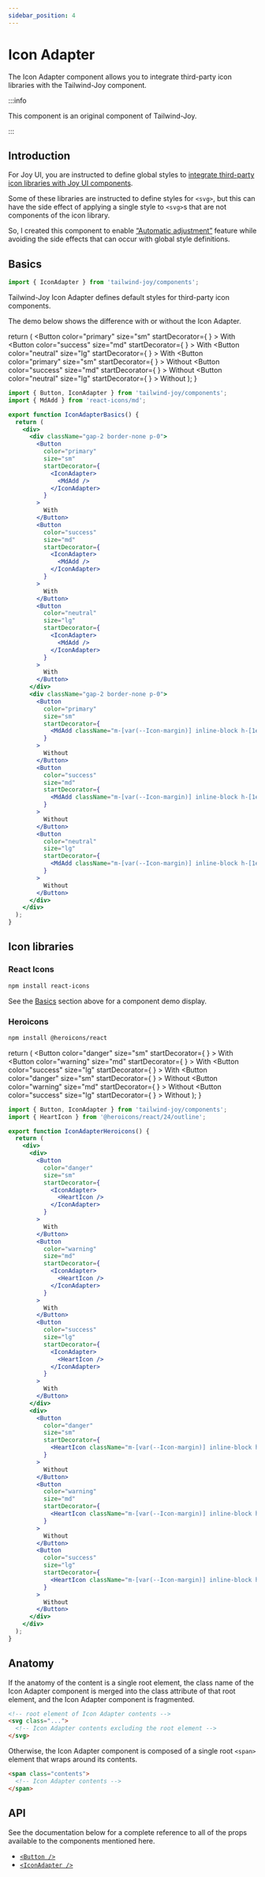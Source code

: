 ```yaml
---
sidebar_position: 4
---
```


# Icon Adapter

The Icon Adapter component allows you to integrate third-party icon libraries with the Tailwind-Joy component.

:::info

This component is an original component of Tailwind-Joy.

:::

## Introduction

For Joy UI, you are instructed to define global styles to [integrate third-party icon libraries with Joy UI components](https://mui.com/joy-ui/integrations/icon-libraries/#third-party-icons).

Some of these libraries are instructed to define styles for `<svg>`, but this can have the side effect of applying a single style to `<svg>`s that are not components of the icon library.

So, I created this component to enable [&ldquo;Automatic adjustment&rdquo;](https://mui.com/joy-ui/main-features/automatic-adjustment/) feature while avoiding the side effects that can occur with global style definitions.

## Basics

```jsx
import { IconAdapter } from 'tailwind-joy/components';
```

Tailwind-Joy Icon Adapter defines default styles for third-party icon components.

The demo below shows the difference with or without the Icon Adapter.


  return (
    <DisplayStand>
      <DisplayStand className="gap-2 border-none p-0">
        <Button
          color="primary"
          size="sm"
          startDecorator={
            <IconAdapter>
              <MdAdd />
            </IconAdapter>
          }
        >
          With
        </Button>
        <Button
          color="success"
          size="md"
          startDecorator={
            <IconAdapter>
              <MdAdd />
            </IconAdapter>
          }
        >
          With
        </Button>
        <Button
          color="neutral"
          size="lg"
          startDecorator={
            <IconAdapter>
              <MdAdd />
            </IconAdapter>
          }
        >
          With
        </Button>
      </DisplayStand>
      <DisplayStand className="gap-2 border-none p-0">
        <Button
          color="primary"
          size="sm"
          startDecorator={
            <MdAdd className="m-[var(--Icon-margin)] inline-block h-[1em] w-[1em] shrink-0 select-none [color:var(--Icon-color,var(--joy-neutral-500))] [font-size:var(--Icon-fontSize,1.5rem)] dark:[color:var(--Icon-color,var(--joy-neutral-400))]" />
          }
        >
          Without
        </Button>
        <Button
          color="success"
          size="md"
          startDecorator={
            <MdAdd className="m-[var(--Icon-margin)] inline-block h-[1em] w-[1em] shrink-0 select-none [color:var(--Icon-color,var(--joy-neutral-500))] [font-size:var(--Icon-fontSize,1.5rem)] dark:[color:var(--Icon-color,var(--joy-neutral-400))]" />
          }
        >
          Without
        </Button>
        <Button
          color="neutral"
          size="lg"
          startDecorator={
            <MdAdd className="m-[var(--Icon-margin)] inline-block h-[1em] w-[1em] shrink-0 select-none [color:var(--Icon-color,var(--joy-neutral-500))] [font-size:var(--Icon-fontSize,1.5rem)] dark:[color:var(--Icon-color,var(--joy-neutral-400))]" />
          }
        >
          Without
        </Button>
      </DisplayStand>
    </DisplayStand>
  );
}

<IconAdapterBasics />

```jsx
import { Button, IconAdapter } from 'tailwind-joy/components';
import { MdAdd } from 'react-icons/md';

export function IconAdapterBasics() {
  return (
    <div>
      <div className="gap-2 border-none p-0">
        <Button
          color="primary"
          size="sm"
          startDecorator={
            <IconAdapter>
              <MdAdd />
            </IconAdapter>
          }
        >
          With
        </Button>
        <Button
          color="success"
          size="md"
          startDecorator={
            <IconAdapter>
              <MdAdd />
            </IconAdapter>
          }
        >
          With
        </Button>
        <Button
          color="neutral"
          size="lg"
          startDecorator={
            <IconAdapter>
              <MdAdd />
            </IconAdapter>
          }
        >
          With
        </Button>
      </div>
      <div className="gap-2 border-none p-0">
        <Button
          color="primary"
          size="sm"
          startDecorator={
            <MdAdd className="m-[var(--Icon-margin)] inline-block h-[1em] w-[1em] shrink-0 select-none [color:var(--Icon-color,var(--joy-neutral-500))] [font-size:var(--Icon-fontSize,1.5rem)] dark:[color:var(--Icon-color,var(--joy-neutral-400))]" />
          }
        >
          Without
        </Button>
        <Button
          color="success"
          size="md"
          startDecorator={
            <MdAdd className="m-[var(--Icon-margin)] inline-block h-[1em] w-[1em] shrink-0 select-none [color:var(--Icon-color,var(--joy-neutral-500))] [font-size:var(--Icon-fontSize,1.5rem)] dark:[color:var(--Icon-color,var(--joy-neutral-400))]" />
          }
        >
          Without
        </Button>
        <Button
          color="neutral"
          size="lg"
          startDecorator={
            <MdAdd className="m-[var(--Icon-margin)] inline-block h-[1em] w-[1em] shrink-0 select-none [color:var(--Icon-color,var(--joy-neutral-500))] [font-size:var(--Icon-fontSize,1.5rem)] dark:[color:var(--Icon-color,var(--joy-neutral-400))]" />
          }
        >
          Without
        </Button>
      </div>
    </div>
  );
}
```

## Icon libraries

### React Icons

```bash npm2yarn
npm install react-icons
```

See the [Basics](#basics) section above for a component demo display.

### Heroicons

```bash npm2yarn
npm install @heroicons/react
```


  return (
    <DisplayStand>
      <DisplayStand className="gap-2 border-none p-0">
        <Button
          color="danger"
          size="sm"
          startDecorator={
            <IconAdapter>
              <HeartIcon />
            </IconAdapter>
          }
        >
          With
        </Button>
        <Button
          color="warning"
          size="md"
          startDecorator={
            <IconAdapter>
              <HeartIcon />
            </IconAdapter>
          }
        >
          With
        </Button>
        <Button
          color="success"
          size="lg"
          startDecorator={
            <IconAdapter>
              <HeartIcon />
            </IconAdapter>
          }
        >
          With
        </Button>
      </DisplayStand>
      <DisplayStand className="gap-2 border-none p-0">
        <Button
          color="danger"
          size="sm"
          startDecorator={
            <HeartIcon className="m-[var(--Icon-margin)] inline-block h-[1em] w-[1em] shrink-0 select-none [color:var(--Icon-color,var(--joy-neutral-500))] [font-size:var(--Icon-fontSize,1.5rem)] dark:[color:var(--Icon-color,var(--joy-neutral-400))]" />
          }
        >
          Without
        </Button>
        <Button
          color="warning"
          size="md"
          startDecorator={
            <HeartIcon className="m-[var(--Icon-margin)] inline-block h-[1em] w-[1em] shrink-0 select-none [color:var(--Icon-color,var(--joy-neutral-500))] [font-size:var(--Icon-fontSize,1.5rem)] dark:[color:var(--Icon-color,var(--joy-neutral-400))]" />
          }
        >
          Without
        </Button>
        <Button
          color="success"
          size="lg"
          startDecorator={
            <HeartIcon className="m-[var(--Icon-margin)] inline-block h-[1em] w-[1em] shrink-0 select-none [color:var(--Icon-color,var(--joy-neutral-500))] [font-size:var(--Icon-fontSize,1.5rem)] dark:[color:var(--Icon-color,var(--joy-neutral-400))]" />
          }
        >
          Without
        </Button>
      </DisplayStand>
    </DisplayStand>
  );
}

<IconAdapterHeroicons />

```jsx
import { Button, IconAdapter } from 'tailwind-joy/components';
import { HeartIcon } from '@heroicons/react/24/outline';

export function IconAdapterHeroicons() {
  return (
    <div>
      <div>
        <Button
          color="danger"
          size="sm"
          startDecorator={
            <IconAdapter>
              <HeartIcon />
            </IconAdapter>
          }
        >
          With
        </Button>
        <Button
          color="warning"
          size="md"
          startDecorator={
            <IconAdapter>
              <HeartIcon />
            </IconAdapter>
          }
        >
          With
        </Button>
        <Button
          color="success"
          size="lg"
          startDecorator={
            <IconAdapter>
              <HeartIcon />
            </IconAdapter>
          }
        >
          With
        </Button>
      </div>
      <div>
        <Button
          color="danger"
          size="sm"
          startDecorator={
            <HeartIcon className="m-[var(--Icon-margin)] inline-block h-[1em] w-[1em] shrink-0 select-none [color:var(--Icon-color,var(--joy-neutral-500))] [font-size:var(--Icon-fontSize,1.5rem)] dark:[color:var(--Icon-color,var(--joy-neutral-400))]" />
          }
        >
          Without
        </Button>
        <Button
          color="warning"
          size="md"
          startDecorator={
            <HeartIcon className="m-[var(--Icon-margin)] inline-block h-[1em] w-[1em] shrink-0 select-none [color:var(--Icon-color,var(--joy-neutral-500))] [font-size:var(--Icon-fontSize,1.5rem)] dark:[color:var(--Icon-color,var(--joy-neutral-400))]" />
          }
        >
          Without
        </Button>
        <Button
          color="success"
          size="lg"
          startDecorator={
            <HeartIcon className="m-[var(--Icon-margin)] inline-block h-[1em] w-[1em] shrink-0 select-none [color:var(--Icon-color,var(--joy-neutral-500))] [font-size:var(--Icon-fontSize,1.5rem)] dark:[color:var(--Icon-color,var(--joy-neutral-400))]" />
          }
        >
          Without
        </Button>
      </div>
    </div>
  );
}
```

## Anatomy

If the anatomy of the content is a single root element, the class name of the Icon Adapter component is merged into the class attribute of that root element, and the Icon Adapter component is fragmented.

```html
<!-- root element of Icon Adapter contents -->
<svg class="...">
  <!-- Icon Adapter contents excluding the root element -->
</svg>
```

Otherwise, the Icon Adapter component is composed of a single root `<span>` element that wraps around its contents.

```html
<span class="contents">
  <!-- Icon Adapter contents -->
</span>
```

## API

See the documentation below for a complete reference to all of the props available to the components mentioned here.

- [`<Button />`](../apis/button)
- [`<IconAdapter />`](../apis/icon-adapter)

